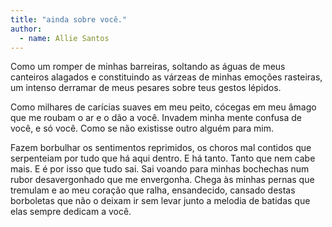 ```yaml
---
title: "ainda sobre você."
author: 
  - name: Allie Santos
---
```


Como um romper de minhas barreiras, soltando as águas de meus canteiros alagados e constituindo as várzeas de minhas emoções rasteiras, um intenso derramar de meus pesares sobre teus gestos lépidos.

Como milhares de carícias suaves em meu peito, cócegas em meu âmago que me roubam o ar e o dão a você. Invadem minha mente confusa de você, e só você. Como se não existisse outro alguém para mim.

Fazem borbulhar os sentimentos reprimidos, os choros mal contidos que serpenteiam por tudo que há aqui dentro. E há tanto. Tanto que nem cabe mais. E é por isso que tudo sai. Sai voando para minhas bochechas num rubor desavergonhado que me envergonha. Chega às minhas pernas que tremulam e ao meu coração que ralha, ensandecido, cansado destas borboletas que não o deixam ir sem levar junto a melodia de batidas que elas sempre dedicam a você.

<a href="https://instagram.com/allieversos"><i class="bi bi-instagram"></i></a>
